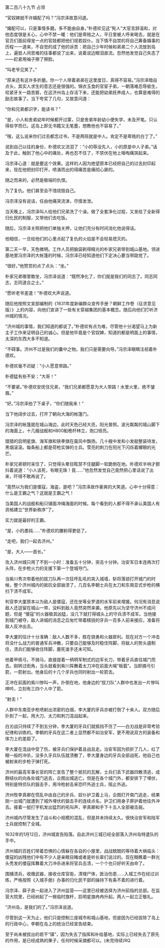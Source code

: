 

第二百八十九节 占领

“官奴婢就不许婚配了吗？”冯宗泽故意问道。

“婚配可以，只是事情多磨。多不能由自身。”朴德欢见这“髡人”大官言辞温和，对他态度很是关心，心中不禁一暖：他们是卑贱之人，平日里被人呼来喝去，就是在官员们面前得宠一点的官妓都把他们视若奴仆。当下情不自禁的将自己筹备婚事的历程一一道来，不自觉的成了他的诉苦：把自己少年时候和弟弟二个人流放到岛上，遍尝人间苦难的往事都说了出来，说着说边眼泪直流。忽然他发觉自己失态了――赶紧用袖子擦了擦脸。

“叫老爷见笑了。”

“原来还有这许多折磨。你一个人带着弟弟在这里度日，真得不容易。”冯宗泽暗自点头，其实人求生的意志还是很强的。锦衣玉食的官宦子弟，一朝落难忍辱偷生，咬紧牙关一路苦捱，在这济州岛上存活下来，还能把幼弟抚养成人，也算是难得的励志故事了。当下夸奖了几句，又故意问道：

“你和兄弟都识字，能读书？”

“是，小人和舍弟幼年时候都开过蒙，只是舍弟年龄幼小便失学，未及开笔。只认得些字而已。这岛上即无书籍又无笔墨，想教他也不容易了。”

“哦，这么说来你们过去都念过书，不是两班就是中人。肯定不是卑贱的白丁了。”

说到自己以往的身份，朴德欢又流泪了：“小的辱没先人，小的原是中人子弟。”话及于此，触到了他心中的痛处，再也忍不住了，不禁伏在地上嚎啕痛哭起来。

冯宗泽心道：就是要这个效果。这样的人因为绝望原本已经把自己的过去封印起来，现在他把封印打开，喷涌而出的得痛苦是痛彻心扉的。

随之而来的，必然是极端的仇恨。

为了复仇。他们甚至会不惜烧毁自己。

冯宗泽没有说话，任由他痛哭流涕，尽情发泄。

当天晚上，冯宗泽叫人给他们兄弟洗了个澡。做了全套净化过程，又发给了全新得归化民的制服，又带他们去吃饭。

随后，冯宗泽关照把他们单独关押，让他们充分有时间消化他说得话。

他相信，一旦给他们的心里点起了复仇的火焰是不会轻易熄灭的。

第二天一早，天色微明。工作人员把脑袋剃得精光的朴家兄弟带到城山基地。领进基地里冯宗泽的大帐篷的时候，冯宗泽已经知道他们下定决心要当带路党了。

“很好。”他赞赏的点了点头：“坐。”

朴家兄弟哪里敢坐，冯宗泽说道：“既然净化了，你们就是我们的同志了。同志同志，志同道合之士。”

“愿听老爷差遣！”朴德欢大声说道。

随后他按照文宣部编制的《1631年度新编群众宣传手册？朝鲜工作卷（征求意见版）》上的内容，向他们宣讲了一些有关穿越集团的基本概念。随后向他们打听济州城的情况。

“济州城的事情，我们知道的都说了。”朴德欢有点为难，尽管他十分渴望马上为新主子工作来证明自己的诚心。但是他毕竟是个官奴婢，知道的都是明面上的事情，太深的东西大多不知道。

“不碍事。济州不过是我们的囊中之物。我们只是需要向导。”冯宗泽眼睛注视着朴德欢。

朴德欢毫不迟疑：“小人愿意带路。”

朴德猛有些不安；“大哥！”

“不要紧。”朴德欢安抚住兄弟，“我们兄弟都愿意为大人带路！水里火里，绝不皱眉。”

“好。”冯宗泽拍了下桌子，“你们随我来！”

当下他阔步过去，打开了朝向大海的帐篷门。

冯宗泽的帐篷就在城山海边，此时天色已经大亮，阳光普照。波光粼粼的城山脚下的海面上，十几艘战舰和H800船桅杆林立，炮口锃亮。

猎猎的启明星旗、海军旗和铁拳旗在晨风中飘扬。几十艘中发和小发艇整装待发，黑烟滚滚。每条船上都是荷枪实弹的士兵。雪亮的刺刀在阳光下闪烁着耀眼的光芒。

朴家兄弟顿时呆住了，只觉得头晕目眩禁不住腿脚一软跪倒在地。朴德欢半响才颤抖着说道：“小人该死，有眼无珠！竟……”他忽然发觉自己竟然把心里话说了出来，吓得不敢再说了。

“竟然以为我们是倭寇，海盗，是吧？”冯宗泽故作豪爽的大笑道。心中十分得意：什么是王霸之气？这就是王霸之气！

当美国人的战舰和船只铺面冲绳海面的时候。每个看到的人都不得不承认美国人有资格建立“世界新秩序”了。

实力就是最好的王霸。

“是，小的愚钝……”朴德欢的腰躬得更低了。

“走吧，我们一起去济州。”

“是，大人――首长。”

攻入济州城只用了不到一小时：准备五十分钟，突击十分钟。治安军日本连再次打头阵，在步枪火力的支援下第一个登城夺门。

当紫川秀次带着他的拔刀队再一次狂呼乱吼的突入城墙，斩将落锁打开城门的时候，整个济州城内的抵抗全部崩溃了，几百名李朝士兵在太刀和东南亚式步枪的横扫下溃不成军。

判官李大厦原本以为敌人是倭寇，还在坐等全罗道的水军前来增援。何况有消息说敌人还逗留在城山一带，没料到敌人竟然突然来袭。他原先以为坚守济州不成问题，但是 “倭寇”的火器极其凶猛，没几下就打得城头上的守兵溃不成军。当他接到城门被夺，敌人进城的消息之后匆忙带着精锐的牙兵一百多人前来接应，准备将敌人反冲出去。

李大厦的估计十分准确：敌人人数不多，胜在骁勇和火器犀利。现在对方一个冲击将没什么战力的普通军兵冲散，只要自己能够及时稳住阵脚，将敌人的势头遏制住，溃兵们能够收住阵脚，鹿死谁手还未可知。

他着甲佩弓，不骑马，直接提着一柄明军制式的边军长刀，带着牙兵直往城门而去。刚转过街角，当头就看到紫川挥舞着太刀冲在前面大喊“板载”。当即摘弓引箭，一箭射出。他身后的十几个牙兵也同时射出一轮箭去。

正冲在前面的紫川惨叫一声，扑倒在地，他身边的“拔刀队”人群中也发出一片惨叫呻吟，立刻有三四个人中了箭。

“射击！”

人群中东南亚步枪喷射出浓密的白烟，李大厦的牙兵亦被打倒了十来人。双方随后扑到了一起，用大刀、太刀和刺刀混战起来。

白刃战只持续了不到五分钟，李大厦的牙兵们就抵挡不住了――白刃战是非常考验纪律和训练的。李朝的牙兵在这二者上显然都不如治安军，更不用说双方的装备和体力上的差距了。

李大厦在混战中受了伤，被牙兵们保护着且战且走。治安军因为损折了几人，红了眼一般的冲杀，没多久牙兵队伍就溃散了，李大厦身边的牙兵全部战死，他自己也被射来的步枪子弹打死。

济州的最高军事长官的阵亡宣告了整个抵抗的瓦解，士兵们丢下武器四散溃逃，成群结伙的向各处城门逃去，企图出城逃亡。但是在各个城门外，都安排下了埋伏，特别是特侦队的狙击手，用冷枪射击来恐吓外逃士兵，阻止外逃。

济州牧李真卿在慌乱中由自己的牙兵、奴仆护卫着上马，企图打开南门逃走，结果刚一出城门就遭到了城外埋伏的狙击手的连续点名，护卫们用身子屏护着他往外冲去。接着一挺打字机发出猛烈的吼叫声，李真卿和手下十五人全部被击毙。

济州城内尽管发生了战斗和小规模的混乱，但是并未持续太久。很快治安军和陆军士兵就控制了全城。

1632年的1月12日，济州城宣告陷落。自此济州三城已经全部落入济州岛特遣队的手中。

济州城的百姓们带着恐惧的心情躲在各自的小屋里，战战兢兢的等待着大祸临头：倭寇的凶残他们中有不少人是亲眼目睹或者是听长辈们说过的。现在眼瞧着一群光头秃发的倭寇挥舞着大刀冲杀进来将官兵击溃，一个个也只好听天由命了。

围捕溃兵，收缴武器，接收仓库官衙，清理尸体，医治伤患……入城工作在经过训练，严格按照《入城手册》办事的归化民干部的操持下有条不紊的进行着。

冯宗泽、薛子良一起进入了济州监营――这里已经被选择为济州前指的总部。在监营大院里，已经树起了一根临时旗杆，启明星旗冉冉升起。两人一起立正敬礼。

“济州岛，是我们的了。”冯宗泽说道。

尽管到这一天为止，他们只是控制三座城市和城山基地，但是因为已经拔除了岛上的行政中心，李朝在岛上的统治已经宣告结束。

至于尚未被拔出的若干“镇”，因为失去了指挥和补给基地，实际上已经失去了原先的作用，是已经成熟的果子，任何时候采摘都可以。(未完待续)RQ

